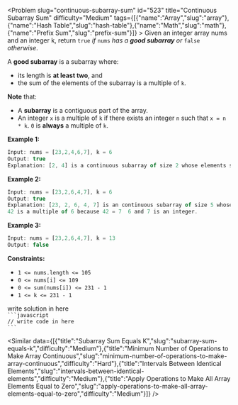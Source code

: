 
<Problem slug="continuous-subarray-sum" id="523" title="Continuous Subarray Sum" difficulty="Medium" tags={[{"name":"Array","slug":"array"},{"name":"Hash Table","slug":"hash-table"},{"name":"Math","slug":"math"},{"name":"Prefix Sum","slug":"prefix-sum"}]} >
    Given an integer array nums and an integer k, return `true` _if_ `nums` _has a **good subarray** or_ `false` _otherwise_.

A **good subarray** is a subarray where:

*   its length is **at least two**, and
*   the sum of the elements of the subarray is a multiple of `k`.

**Note** that:

*   A **subarray** is a contiguous part of the array.
*   An integer `x` is a multiple of `k` if there exists an integer `n` such that `x = n * k`. `0` is **always** a multiple of `k`.

**Example 1:**

```javascript 
Input: nums = [23,2,4,6,7], k = 6
Output: true
Explanation: [2, 4] is a continuous subarray of size 2 whose elements sum up to 6.

```

**Example 2:**

```javascript 
Input: nums = [23,2,6,4,7], k = 6
Output: true
Explanation: [23, 2, 6, 4, 7] is an continuous subarray of size 5 whose elements sum up to 42.
42 is a multiple of 6 because 42 = 7  6 and 7 is an integer.

```

**Example 3:**

```javascript 
Input: nums = [23,2,6,4,7], k = 13
Output: false

```

**Constraints:**

*   `1 <= nums.length <= 105`
*   `0 <= nums[i] <= 109`
*   `0 <= sum(nums[i]) <= 231 - 1`
*   `1 <= k <= 231 - 1`
</Problem >

<Solution>
write solution in here
</Solution>

<Code>
```javascript
// write code in here
```
</Code>

<Similar data={[{"title":"Subarray Sum Equals K","slug":"subarray-sum-equals-k","difficulty":"Medium"},{"title":"Minimum Number of Operations to Make Array Continuous","slug":"minimum-number-of-operations-to-make-array-continuous","difficulty":"Hard"},{"title":"Intervals Between Identical Elements","slug":"intervals-between-identical-elements","difficulty":"Medium"},{"title":"Apply Operations to Make All Array Elements Equal to Zero","slug":"apply-operations-to-make-all-array-elements-equal-to-zero","difficulty":"Medium"}]} />
